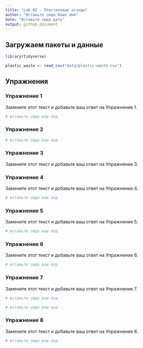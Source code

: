 ```yaml
---
title: "Lab 02 - Пластиковые отходы"
author: "Вставьте сюда Ваше имя"
date: "Вставьте сюда дату"
output: github_document
---
```


## Загружаем пакеты и данные

```r
library(tidyverse) 
```

```r
plastic_waste <- read_csv("data/plastic-waste.csv")
```

## Упражнения

### Упражнение 1

Замените этот текст и добавьте ваш ответ на Упражнение 1.

```r
# вставьте сюда ваш код
```

### Упражнение 2

```r
# вставьте сюда ваш код
```

### Упражнение 3

Замените этот текст и добавьте ваш ответ на Упражнение 3.

### Упражнение 4

Замените этот текст и добавьте ваш ответ на Упражнение 4.

```r
# вставьте сюда ваш код
```

### Упражнение 5

Замените этот текст и добавьте ваш ответ на Упражнение 5.

```r
# вставьте сюда ваш код
```

### Упражнение 6

Замените этот текст и добавьте ваш ответ на Упражнение 6.

```r
# вставьте сюда ваш код
```

### Упражнение 7

Замените этот текст и добавьте ваш ответ на Упражнение 7.

```r
# вставьте сюда ваш код
```

```r
# вставьте сюда ваш код
```

### Упражнение 8

Замените этот текст и добавьте ваш ответ на Упражнение 8.

```r
# вставьте сюда ваш код
```

